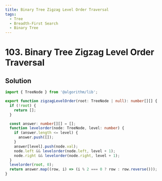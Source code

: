 ```yaml
---
title: Binary Tree Zigzag Level Order Traversal
tags:
  - Tree
  - Breadth-First Search
  - Binary Tree
---
```


# 103. Binary Tree Zigzag Level Order Traversal

<Badges>
  <LevelBadge level="medium" />
  <TopicBadge name="Tree" slug="tree" />
  <TopicBadge name="Breadth-First Search" slug="breadth-first-search" />
  <TopicBadge name="Binary Tree" slug="binary-tree" />
</Badges>

## Solution

```typescript filename="solution.ts" copy
import { TreeNode } from '@algorithm/lib';

export function zigzagLevelOrder(root: TreeNode | null): number[][] {
  if (!root) {
    return [];
  }

  const answer: number[][] = [];
  function levelorder(node: TreeNode, level: number) {
    if (answer.length <= level) {
      answer.push([]);
    }
    answer[level].push(node.val);
    node.left && levelorder(node.left, level + 1);
    node.right && levelorder(node.right, level + 1);
  }
  levelorder(root, 0);
  return answer.map((row, i) => (i % 2 === 0 ? row : row.reverse()));
}
```

<ProblemLink
  codingSite="leetcode"
  href="https://leetcode.com/problems/binary-tree-zigzag-level-order-traversal"
  title="Binary Tree Zigzag Level Order Traversal"
/>
